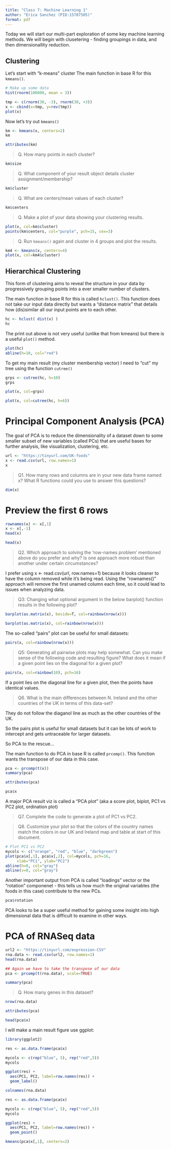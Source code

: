 ```yaml
---
title: "Class 7: Machine Learning 1"
author: "Erica Sanchez (PID:15787505)"
format: pdf
---
```


Today we will start our multi-part exploration of some key machine learning methods. We will begin with clusetering - finding groupings in data, and then dimensionallity reduction. 


## Clustering

Let's start with "k-means" cluster
The main function in base R for this `kmeans()`.

```r
# Make up some data
hist(rnorm(100000, mean = 3))
```


```r
tmp <- c(rnorm(30, -3), rnorm(30, +3))
x <- cbind(x=tmp, y=rev(tmp))
plot(x)
```


Now let's try out `kmeans()`

```r
km <- kmeans(x, centers=2)
km
```

```r
attributes(km)
```

> Q. How many points in each cluster?

```r
km$size
```

> Q. What component of your result object details cluster assignment/membership?

```r
km$cluster
```

> Q. What are centers/mean values of each cluster?

```r
km$centers
```

> Q. Make a plot of your data showing your clustering results.

```r
plot(x, col=km$cluster)
points(km$centers, col="purple", pch=15, cex=3)
```


> Q. Run `kmeans()` again and cluster in 4 groups and plot the results.

```r
km4 <- kmeans(x, centers=4)
plot(x, col=km4$cluster)
```


## Hierarchical Clustering

This form of clustering aims to reveal the structure in your data by progressively grouping points into a ever smaller number of clusters.

The main function in base R for this is called `hclust()`. This function does not take our input data directly but wants a "distance matrix" that details how (dis)similar all our input points are to each other. 


```r
hc <- hclust( dist(x) )
hc
```

The print out above is not very useful (unlike that from kmeans) but there is a useful `plot()` method.

```r
plot(hc)
abline(h=10, col="red")
```


To get my main result (my cluster membership vector) I need to "cut" my tree using the function `cutree()`

```r
grps <- cutree(hc, h=10)
grps
```


```r
plot(x, col=grps)
```

```r
plot(x, col=cutree(hc, h=6))
```



# Principal Component Analysis (PCA)

The goal of PCA is to reduce the dimensionality of a dataset down to some smaller subset of new variables (called PCs) that are useful bases for further analysis, like visualization, clustering, etc.

```r
url <- "https://tinyurl.com/UK-foods"
x <- read.csv(url, row.names=1)
x
```

> Q1. How many rows and columns are in your new data frame named x? What R functions could you use to answer this questions?

```r
dim(x)
```

# Preview the first 6 rows

```r
rownames(x) <- x[,1]
x <- x[,-1]
head(x)
```


```r
head(x)
```

> Q2. Which approach to solving the ‘row-names problem’ mentioned above do you prefer and why? Is one approach more robust than another under certain circumstances?

I prefer using x <- read.csv(url, row.names=1) because it looks cleaner to have the column removed while it's being read. Using the "rownames()" approach will remove the first unamed column each time, so it could lead to issues when analyzing data.

> Q3: Changing what optional argument in the below barplot() function results in the following plot? 

```r
barplot(as.matrix(x), beside=T, col=rainbow(nrow(x)))
```


```r
barplot(as.matrix(x), col=rainbow(nrow(x)))
```

The so-called "pairs" plot can be useful for small datasets: 

```r
pairs(x, col=rainbow(nrow(x)))
```

> Q5: Generating all pairwise plots may help somewhat. Can you make sense of the following code and resulting figure? What does it mean if a given point lies on the diagonal for a given plot?

```r
pairs(x, col=rainbow(10), pch=16)
```

If a point lies on the diagonal line for a given plot, then the points have identical values. 

> Q6. What is the main differences between N. Ireland and the other countries of the UK in terms of this data-set?

They do not follow the diaganol line as much as the other countries of the UK.


So the pairs plot is useful for small datasets but it can be lots of work to intercept and gets untraceable for larger datasets. 

So PCA to the rescue...

The main function to do PCA in base R is called `prcomp()`. This function wants the transpose of our data in this case. 

```r
pca <- prcomp(t(x))
summary(pca)
```
```r
attributes(pca)
```
```r
pca$x
```
A major PCA result viz is called a "PCA plot" (aka a score plot, biplot, PC1 vs PC2 plot, ordination plot)

> Q7. Complete the code to generate a plot of PC1 vs PC2.

> Q8. Customize your plot so that the colors of the country names match the colors in our UK and Ireland map and table at start of this document.

```r
# Plot PC1 vs PC2
mycols <- c("orange", "red", "blue", "darkgreen")
plot(pca$x[,1], pca$x[,2], col=mycols, pch=16,
     xlab="PC1", ylab="PC2")
abline(h=0, col="gray")
abline(v=0, col="gray")
```


Another important output from PCA is called "loadings" vector or the "rotation" componenet - this tells us how much the original variables (the foods in this case) contribute to the new PCs.

```r
pca$rotation
```

PCA looks to be a super useful method for gaining some insight into high dimensional data that is difficult to examine in other ways.


# PCA of RNASeq data 

```r
url2 <- "https://tinyurl.com/expression-CSV"
rna.data <- read.csv(url2, row.names=1)
head(rna.data)
```

```r
## Again we have to take the transpose of our data 
pca <- prcomp(t(rna.data), scale=TRUE)
```

```r
summary(pca)
```

> Q. How many genes in this dataset?

```r
nrow(rna.data)
```

```r
attributes(pca)
```
```r
head(pca$x)
```

I will make a main result figure use ggplot:

```r
library(ggplot2)
```

```r
res <- as.data.frame(pca$x)
```


```r
mycols <- c(rep("blue", 5), rep("red",5))
mycols
```


```r
ggplot(res) +
  aes(PC1, PC2, label=row.names(res)) +
  geom_label()
```

```r
colnames(rna.data)
```

```r
res <- as.data.frame(pca$x)
```

```r
mycols <- c(rep("blue", 5), rep("red",5))
mycols
```


```r
ggplot(res) +
  aes(PC1, PC2, label=row.names(res)) +
  geom_point()
```

```r
kmeans(pca$x[,1], centers=2)
```













